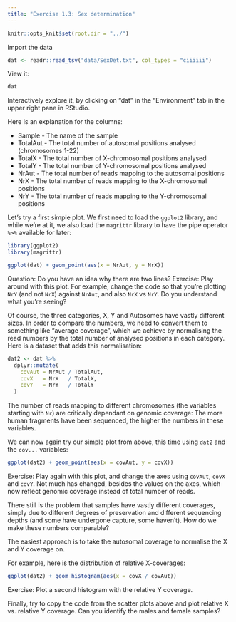 ```yaml
---
title: "Exercise 1.3: Sex determination"
---
```


```r
knitr::opts_knit$set(root.dir = "../")
```

Import the data

```r
dat <- readr::read_tsv("data/SexDet.txt", col_types = "ciiiiii")
```

View it:
```r
dat
```

Interactively explore it, by clicking on "dat" in the "Environment" tab in the upper right pane in RStudio.

Here is an explanation for the columns:

- Sample - The name of the sample
- TotalAut - The total number of autosomal positions analysed (chromosomes 1-22)
- TotalX - The total number of X-chromosomal positions analysed
- TotalY - The total number of Y-chromosomal positions analysed
- NrAut - The total number of reads mapping to the autosomal positions
- NrX - The total number of reads mapping to the X-chromosomal positions
- NrY - The total number of reads mapping to the Y-chromosomal positions

Let's try a first simple plot. We first need to load the `ggplot2` library, and while we're at it, we also load the `magrittr` library to have the pipe operator `%>%` available for later:

```r
library(ggplot2)
library(magrittr)

ggplot(dat) + geom_point(aes(x = NrAut, y = NrX))
```

Question: Do you have an idea why there are two lines?
Exercise: Play around with this plot. For example, change the code so that you're plotting `NrY` (and not `NrX`) against `NrAut`, and also `NrX` vs `NrY`. Do you understand what you're seeing?

Of course, the three categories, X, Y and Autosomes have vastly different sizes. In order to compare the numbers, we need to convert them to something like "average coverage", which we achieve by normalising the read numbers by the total number of analysed positions in each category. Here is a dataset that adds this normalisation:

```r
dat2 <- dat %>%
  dplyr::mutate(
    covAut = NrAut / TotalAut,
    covX   = NrX   / TotalX,
    covY   = NrY   / TotalY
  )
```

The number of reads mapping to different chromosomes (the variables starting with `Nr`) are critically dependant on genomic coverage: The more human fragments have been sequenced, the higher the numbers in these variables. 

We can now again try our simple plot from above, this time using `dat2` and the `cov...` variables:

```r
ggplot(dat2) + geom_point(aes(x = covAut, y = covX))
```

Exercise: Play again with this plot, and change the axes using `covAut`, `covX` and `covY`. Not much has changed, besides the values on the axes, which now reflect genomic coverage instead of total number of reads.

There still is the problem that samples have vastly different coverages, simply due to different degrees of preservation and different sequencing depths (and some have undergone capture, some haven't). How do we make these numbers comparable?

The easiest approach is to take the autosomal coverage to normalise the X and Y coverage on.

For example, here is the distribution of relative X-coverages:

```r
ggplot(dat2) + geom_histogram(aes(x = covX / covAut))
```

Exercise: Plot a second histogram with the relative Y coverage.

Finally, try to copy the code from the scatter plots above and plot relative X vs. relative Y coverage. Can you identify the males and female samples?



